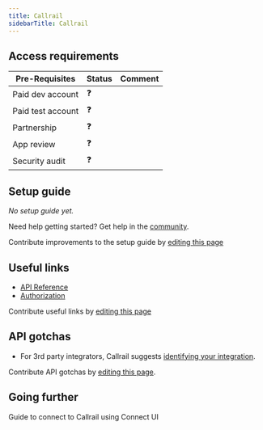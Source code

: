 ```yaml
---
title: Callrail
sidebarTitle: Callrail
---
```



<Overview />
<PreBuiltTooling />
<PreBuiltUseCases />

## Access requirements
| Pre-Requisites | Status | Comment|
| - | - | - |
| Paid dev account | ❓ |  |
| Paid test account | ❓ |  |
| Partnership | ❓ | |
| App review | ❓ |  |
| Security audit | ❓ | |


## Setup guide

_No setup guide yet._

<Tip>Need help getting started? Get help in the [community](https://nango.dev/slack).</Tip>

<Note>Contribute improvements to the setup guide by [editing this page](https://github.com/nangohq/nango/tree/master/docs/integrations/all/callrail.mdx)</Note>


## Useful links

-   [API Reference](https://apidocs.callrail.com/)
-   [Authorization](https://apidocs.callrail.com/#authorization)

<Note>Contribute useful links by [editing this page](https://github.com/nangohq/nango/tree/master/docs/integrations/all/callrail.mdx)</Note>

## API gotchas

- For 3rd party integrators, Callrail suggests [identifying your integration](https://apidocs.callrail.com/#identifying-your-integration).

<Note>Contribute API gotchas by [editing this page](https://github.com/nangohq/nango/tree/master/docs/integrations/all/callrail.mdx).</Note>

## Going further

<Card title="Connect to Callrail" icon="link" href="/integrations/all/callrail/connect" horizontal>
  Guide to connect to Callrail using Connect UI
</Card>
